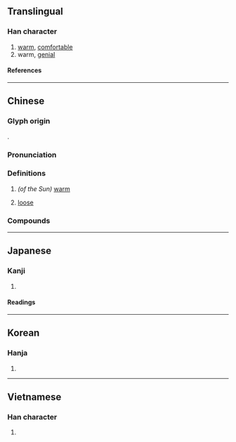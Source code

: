 {{character info/new}}
==Translingual==

===Han character===
{{Han char|rn=72|rad=日|as=09|sn=13|four=63016|canj=AJMM|ids=⿰日宣}}

# [[warm]], [[comfortable]]
# warm, [[genial]]

====References====
{{Han ref|kx=0497.330|dkj=14033|dj=0865.200|hdz=21526.090|uh=6684}}

----

==Chinese==
{{zh-forms}}

===Glyph origin===
{{Han etym}}
{{Han compound|日|宣|t1=sun|ls=psc|c1=s|c2=p}}.

===Pronunciation===
{{zh-pron
|m=xuān
|c=hyun1
|mc=y
|oc=y
|ma=
|cat=a
}}

===Definitions===
{{zh-hanzi}}

# ''(of the Sun)'' [[warm]]
# {{lb|zh|dialect}} [[loose]]

===Compounds===
{{zh-der|暄暖|寒暄|暄藤|暄妍|負日之暄|暄和|暄風|寒暄書|負暄|暄涼}}

----

==Japanese==

===Kanji===
{{ja-kanji|grade=|rs=日09}}

# {{rfdef|ja|sort=日09}}

====Readings====
{{ja-readings
|goon=こん
|kanon=けん
|kun=あたたか-い
}}

----

==Korean==

===Hanja===
{{ko-hanja|훤}}

# {{rfdef|ko|sort=日09}}

----

==Vietnamese==

===Han character===
{{vi-readings|rs=日09|reading=huyên}}

# {{rfdef|vi|sort=日09}}

{{cln|vi|Han tu}}